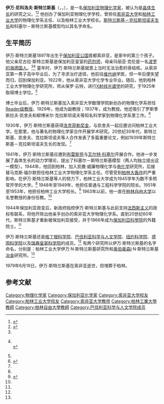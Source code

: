 {{Link style|time=2015-12-13T11:46:16+00:00}}
{{Infobox_Scientist
| name              = 伊万·斯特兰斯基<br />Иван Странски
| image             = Ivan Stranski professor 1940.jpg
| image_width       = 
| caption           = 1940年的伊万·斯特兰斯基
| birth_date        = 1897年1月2日
| birth_place       = [[保加利亚|保加利亚]][[索非亚|索非亚]]
| death_date        = {{death date and age|1979|6|19|1897|1|2}}
| death_place       = [[保加利亚|保加利亚]][[索非亚|索非亚]]
| residence         = 
| nationality       = 
| field             = 
| known_for         = 斯特兰斯基－克拉斯坦诺夫生长<br />科塞尔－斯特兰斯基模型
| work_institution  = [[索非亚大学|索非亚大学]]<br />[[柏林工业大学|柏林工业大学]]<br />[[柏林自由大学|柏林自由大学]]
| alma_mater        = [[索非亚大学|索非亚大学]]<br />[[柏林工业大学|柏林工业大学]]
| doctoral_advisor  = 保罗·云特
| doctoral_students = 
| prizes            = 
| religion          = 
| footnotes         = 
| URL               = 
}}
'''伊万·尼科洛夫·斯特兰斯基'''（{{lang-bg|Иван Николов Странски}}，{{lang-de|Iwan Nicolá Stranski}}，{{bd|1897年|1月2日|1979年|6月19日|catIdx=Stranski, Ivan}}），是一名[[保加利亚|保加利亚]][[物理化学|物理化学家]]，被认为是[[晶体生长|晶体生长]]的研究之父。<ref>{{cite web |url=http://www.usb-bg.org/Bg/Abstract_Sretenova.htm |title=Ivan N. Stranski: An Exciting Journey to the Academic Top |first=Nikolina |last=Sretenova |publisher=保加利亚科学家联盟 |date=2005年11月24日 |accessdate=2009年8月9日 |language=en |archive-date=2009年11月20日 |archive-url=https://web.archive.org/web/20091120064017/http://www.usb-bg.org/Bg/Abstract_Sretenova.htm |dead-url=no }}</ref><ref name="mpg">{{cite web |url=http://quantum-history.mpiwg-berlin.mpg.de/news/lecturesColloquia |title=Iwan Nikolà STRANSKI (1897- Sofia - 1979), vom Wissenschaftlichen Mitglied zum stellvertretenden Direktor – Ein Vierteljahrhundert aktiver Dienstzeit am Fritz-Haber-Institut |publisher=[[马克斯-普朗克学会|马克斯-普朗克学会]] |date= |accessdate=2009年8月9日 |language=de |archive-date=2016年3月7日 |archive-url=https://web.archive.org/web/20160307231904/http://quantum-history.mpiwg-berlin.mpg.de/news/lecturesColloquia/ |dead-url=no }}</ref> 他创办了保加利亚物理化学学校，曾担任[[索非亚大学|索非亚大学]]和[[柏林工业大学|柏林工业大学]]的物理化学系主任、以及柏林工业大学校长。[[斯特兰斯基－克拉斯坦诺夫生长|斯特兰斯基－克拉斯坦诺夫生长]]和科塞尔－斯特兰斯基模型均以其名字命名。

== 生平简历 ==
伊万·斯特兰斯基1897年出生于[[保加利亚公国|保加利亚公国]]首都索非亚，是家中的第三个孩子。他父亲尼古拉·斯特兰斯基是保加利亚皇室的[[药剂师|药剂师]]，母亲玛丽亚·克伦是一名[[波罗的海德国人|波罗的海德国人]]。<ref name="mpg"/><ref name="tub">{{cite web |url=http://www2.tu-berlin.de/presse/125jahre/festschrift/stranski_e.htm |title=The shoulders on which we stand: Iwan N. Stranski (1897-1979) |publisher=[[柏林工业大学|柏林工业大学]] |date= |accessdate=2009年8月9日 |language=en |deadurl=yes |archiveurl=https://web.archive.org/web/20070715075904/http://www2.tu-berlin.de/presse/125jahre/festschrift/stranski_e.htm |archivedate=2007年7月15日 }}<br />{{cite book |last=Knobloch |first=Eberhard |title="The shoulders on which we stand": Wegbereiter der Wissenschaft : 125 Jahre Technische Universität Berlin |editor=Technische Universität Berlin |publisher=Springer |date=2004 |isbn=9783540205579 |language=de |pages=166–168}}</ref> 童年时，伊万·斯特兰斯基就患上当时无法治愈的骨结核。从索非亚第一男子高中毕业后，为了寻求治疗途径，他前往[[维也纳|维也纳]]学医，但一年后便失望而归，回到保加利亚。1922年，他从索非亚大学化学专业毕业。随后，他到柏林工业大学物理化学研究所，师从保罗·云特，进行[[X射线|X射线]][[光谱学|光谱学]]的研究，于1925年取得博士学位。<ref name="tub"/>

博士毕业后，伊万·斯特兰斯基加入索非亚大学数理学院新创办的物理化学系担任[[:en:Reader_(academic_rank)|Reader级教授]]。1929年，他成为副教授；1937年，成为教授。他还吸引了罗斯季斯拉夫·凯舍夫和柳博米尔·克拉斯坦诺夫等知名科学家到物理化学系里工作。<ref name="sofia">{{cite book |last=Пенчев |first=Бойко |title=120 години Софийски университет „Св. Климент Охридски“: Традицията да бъдеш първи |publisher=Университетско издателство „Св. Климент Охридски“ |date=2008 |chapter=Проф . Иван Странски (1897—1979) |url=http://portal.uni-sofia.bg/docs/120/Broshura_FINAL_web.pdf |accessdate=2009年8月9日 |language=bg |pages=pp. 80–81 |deadurl=yes |archiveurl=https://web.archive.org/web/20110706143720/http://portal.uni-sofia.bg/docs/120/Broshura_FINAL_web.pdf |archivedate=2011年7月6日 }}</ref>

1930年，伊万·斯特兰斯基获得[[洛克菲勒基金会|洛克菲勒奖金]]，与凯舍夫一起应邀访问柏林工业大学。在那里，他与著名的物理化学家{{Link-en|马克斯·福尔默|Max Volmer}}合作开展学术研究。20世纪30年代，斯特兰斯基、凯舍夫、克拉斯坦诺夫等人合作发表了多篇重要论文，例如1939年斯特兰斯基－克拉斯坦诺夫生长的发现。<ref name="tub"/>

1941年，伊万·斯特兰斯基应邀到[[布雷斯劳|布雷斯劳]]与[[瓦尔特·科塞尔|瓦尔特·科塞尔]]开展合作。他进一步发展了晶体生长的动力学理论，提出了科塞尔－斯特兰斯基模型（两人均独立提出这一模型）。1944年，他回到柏林，加入凯撒·威廉物理化学与[[电化学|电化学]]研究所，后接替马克斯·福尔默担任柏林工业大学物理化学系主任。尽管受到[[柏林大轰炸|柏林大轰炸]]的严重影响，在伊万·斯特兰斯基等人的努力下，柏林工业大学成为1945学年为数不多照常开学的大学。<ref name="sofia"/> 1948年至1949年，他担任普通与工程科学学院的院长。1951年至1953年，他担任柏林工业大学校长。<ref>{{cite web |url=http://www.tu-berlin.de/menue/ueber_die_tu_berlin/geschichte/rektoren_praesidenten/ |title=Rektoren und Präsidenten seit 1946 |publisher=[[柏林工业大学|柏林工业大学]] |date=2007年11月16日 |accessdate=2009年8月9日 |language=de |deadurl=yes |archiveurl=https://web.archive.org/web/20090719194908/http://www.tu-berlin.de/menue/ueber_die_tu_berlin/geschichte/rektoren_praesidenten/ |archivedate=2009年7月19日 }}</ref> 1963年以前，他一直在[[柏林自由大学|柏林自由大学]]以名誉教授的身份任教。<ref name="tub"/>

1944年保加利亚政变后，新政府指控伊万·斯特兰斯基与此前支持[[法西斯主义|法西斯主义]]的政权有联系，将他开除出他亲手创办的索非亚大学物理化学系。直到20世纪60年代，斯特兰斯基才重新被保加利亚接受，并于1966年成为[[保加利亞科學院|保加利亞科學院]]的外籍院士。<ref name="tub"/>

伊万·斯特兰斯基还是[[格丁根科学院|格丁根科学院]]、[[巴伐利亚科学与人文学院|巴伐利亚科学与人文学院]]、[[纽约科学院|纽约科学院]]、[[德国科学院|德国科学院]]以及[[瑞典皇家科学院|瑞典皇家科学院]]的成员。<ref name="sofia"/> 有两个研究所以伊万·斯特兰斯基的名字命名，分别是：柏林工业大学伊万·N·斯特兰斯基研究所和[[奥伯豪森|奥伯豪森]]I·N·斯特兰斯基[[冶金|冶金]]研究所。<ref name="tub"/>

1979年6月19日，伊万·斯特兰斯基在索非亚逝世，但埋葬于柏林。

== 参考文献 ==
{{reflist}}

{{Authority control}}
{{DEFAULTSORT:Stranski, Ivan}}
[[Category:物理化学家|Category:物理化学家]]
[[Category:保加利亚化学家|Category:保加利亚化学家]]
[[Category:索非亚大学校友|Category:索非亚大学校友]]
[[Category:柏林工业大学校友|Category:柏林工业大学校友]]
[[Category:索非亚大学教师|Category:索非亚大学教师]]
[[Category:柏林工業大學教師|Category:柏林工業大學教師]]
[[Category:柏林自由大學教師|Category:柏林自由大學教師]]
[[Category:巴伐利亚科学与人文学院成员|Category:巴伐利亚科学与人文学院成员]]